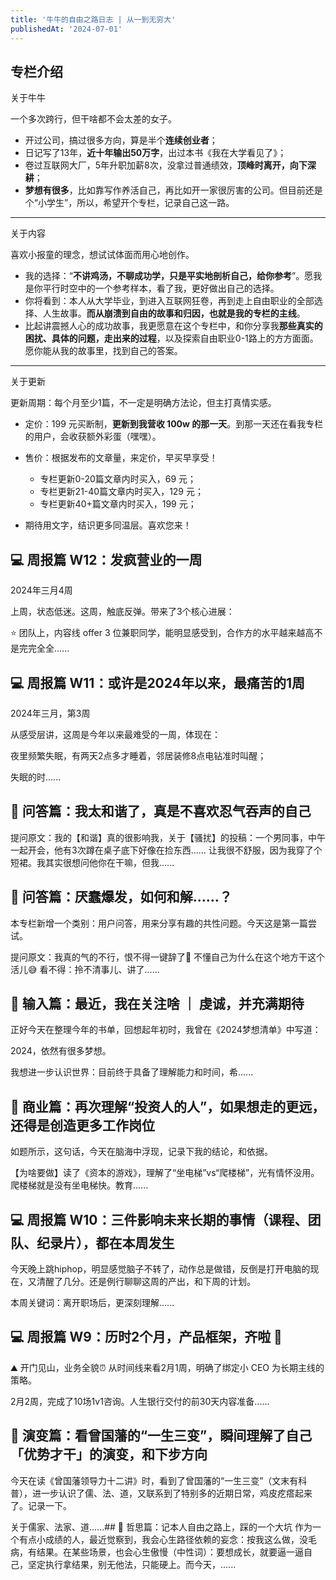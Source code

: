 ```yaml
---
title: '牛牛的自由之路日志 | 从一到无穷大'
publishedAt: '2024-07-01'
---
```


## 专栏介绍

关于牛牛

一个多次跨行，但干啥都不会太差的女子。

* 开过公司，搞过很多方向，算是半个**连续创业者**；
* 日记写了13年，**近十年输出50万字**，出过本书《我在大学看见了》；
* 卷过互联网大厂，5年升职加薪8次，没拿过普通绩效，**顶峰时离开，向下深耕**；
* **梦想有很多**，比如靠写作养活自己，再比如开一家很厉害的公司。但目前还是个“小学生”，所以，希望开个专栏，记录自己这一路。



---

关于内容

喜欢小报童的理念，想试试体面而用心地创作。

* 我的选择：“**不讲鸡汤，不聊成功学，只是平实地剖析自己，给你参考**”。愿我是你平行时空中的一个参考样本，看了我，更好做出自己的选择。
* 你将看到：本人从大学毕业，到进入互联网狂卷，再到走上自由职业的全部选择、人生故事。**而从崩溃到自由的故事和归因，也就是我的专栏的主线**。
* 比起讲震撼人心的成功故事，我更愿意在这个专栏中，和你分享我**那些真实的困扰、具体的问题，走出来的过程**，以及探索自由职业0-1路上的方方面面。愿你能从我的故事里，找到自己的答案。



---

关于更新

更新周期：每个月至少1篇，不一定是明确方法论，但主打真情实感。

* 定价：199 元买断制，**更新到我营收 100w 的那一天**。到那一天还在看我专栏的用户，会收获额外彩蛋（嘿嘿）。
* 售价：根据发布的文章量，来定价，早买早享受！


	+ 专栏更新0-20篇文章内时买入，69 元；
	+ 专栏更新21-40篇文章内时买入，129 元；
	+ 专栏更新40+篇文章内时买入，199 元；
* 期待用文字，结识更多同温层。喜欢您来！


## 💻 周报篇 W12：发疯营业的一周
2024年三月4周

上周，状态低迷。这周，触底反弹。带来了3个核心进展：

⭐️ 团队上，内容线 offer 3 位兼职同学，能明显感受到，合作方的水平越来越高不是完完全全......

## 💻 周报篇 W11：或许是2024年以来，最痛苦的1周
2024年三月，第3周

从感受层讲，这周是今年以来最难受的一周，体现在：

夜里频繁失眠，有两天2点多才睡着，邻居装修8点电钻准时叫醒；

失眠的时......

## 🤔 问答篇：我太和谐了，真是不喜欢忍气吞声的自己
提问原文：我的【和谐】真的很影响我，关于【骚扰】的投稿：一个男同事，中午一起开会，他有3次蹲在桌子底下好像在捡东西…… 让我很不舒服，因为我穿了个短裙。我其实很想问他你在干嘛，但我......

## 🤔 问答篇：厌蠢爆发，如何和解……？
本专栏新增一个类别：用户问答，用来分享有趣的共性问题。今天这是第一篇尝试。

提问原文：我真的气的不行，恨不得一键辞了👋 不懂自己为什么在这个地方干这个活儿😅 看不得：拎不清事儿、讲了......

## 📖 输入篇：最近，我在关注啥 ｜ 虔诚，并充满期待
正好今天在整理今年的书单，回想起年初时，我曾在《2024梦想清单》中写道：

2024，依然有很多梦想。

我想进一步认识世界：目前终于具备了理解能力和时间，希......

## 🤔 商业篇：再次理解“投资人的人”，如果想走的更远，还得是创造更多工作岗位
如题所示，这句话，今天在脑海中浮现，记录下我的结论，和依据。

【为啥要做】读了《资本的游戏》，理解了“坐电梯”vs“爬楼梯”，光有情怀没用。爬楼梯就是没有坐电梯快。教育......

## 💻 周报篇 W10：三件影响未来长期的事情（课程、团队、纪录片），都在本周发生
今天晚上跳hiphop，明显感觉脑子不转了，动作总是做错，反倒是打开电脑的现在，又清醒了几分。还是例行聊聊这周的产出，和下周的计划。

本周关键词：离开职场后，更深刻理解......

## 💻 周报篇 W9：历时2个月，产品框架，齐啦 🎉
⛰ 开门见山，业务全貌⏰ 从时间线来看2月1周，明确了绑定小 CEO 为长期主线的策略。

2月2周，完成了10场1v1咨询。人生银行交付的前30天内容准备......

## 🤔 演变篇：看曾国藩的“一生三变”，瞬间理解了自己「优势才干」的演变，和下步方向
今天在读《曾国藩领导力十二讲》时，看到了曾国藩的“一生三变”（文末有科普），进一步认识了儒、法、道，又联系到了特别多的近期日常，鸡皮疙瘩起来了。记录一下。

关于儒家、法家、道......## 🤔 哲思篇：记本人自由之路上，踩的一个大坑
作为一个有点小成绩的人，最近觉察到，我会心生路径依赖的妄念：按我这么做，没毛病，有结果。在某些场景，也会心生傲慢（中性词）：要想成长，就要逼一逼自己，坚定执行拿结果，别无他法，只能硬上。而今天，......


